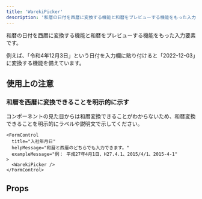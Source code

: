 ```yaml
---
title: 'WarekiPicker'
description: '和暦の日付を西暦に変換する機能と和暦をプレビューする機能をもった入力要素です。'
---
```


和暦の日付を西暦に変換する機能と和暦をプレビューする機能をもった入力要素です。

例えば、「令和4年12月3日」という日付を入力欄に貼り付けると「2022-12-03」に変換する機能を備えています。

<ComponentStory name="WarekiPicker" />

## 使用上の注意

### 和暦を西暦に変換できることを明示的に示す

コンポーネントの見た目からは和暦変換できることがわからないため、和暦変換できることを明示的にラベルや説明文で示してください。

```tsx editable
<FormControl
  title="入社年月日"
  helpMessage="和暦と西暦のどちらでも入力できます。"
  exampleMessage="例： 平成27年4月1日、H27.4.1、2015/4/1、2015-4-1"
>
  <WarekiPicker />
</FormControl>
```

## Props

<ComponentPropsTable name="WarekiPicker" />